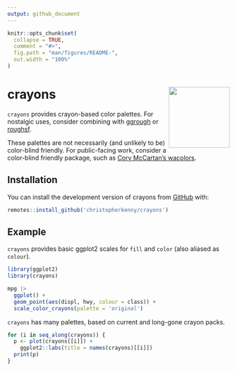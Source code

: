 ```yaml
---
output: github_document
---
```


<!-- README.md is generated from README.Rmd. Please edit that file -->

```r
knitr::opts_chunk$set(
  collapse = TRUE,
  comment = "#>",
  fig.path = "man/figures/README-",
  out.width = "100%"
)
```

# crayons <img src="man/figures/logo.png" align="right" height="138" />

<!-- badges: start -->
<!-- badges: end -->

`crayons` provides crayon-based color palettes. For nostalgic uses, consider combining with [ggrough](https://github.com/xvrdm/ggrough) or [roughsf](https://github.com/schochastics/roughsf). 

These palettes are not necessarily (and unlikely to be) color-blind friendly. For public-facing work, consider a color-blind friendly package, such as [Cory McCartan's wacolors](https://github.com/corymccartan/wacolors).

## Installation

You can install the development version of crayons from [GitHub](https://github.com/) with:

``` r
remotes::install_github('christopherkenny/crayons')
```

## Example

`crayons` provides basic ggplot2 scales for `fill` and `color` (also aliased as `colour`).

```r
library(ggplot2)
library(crayons)

mpg |>
  ggplot() + 
  geom_point(aes(displ, hwy, colour = class)) + 
  scale_color_crayons(palette = 'original')
```

`crayons` has many palettes, based on current and long-gone crayon packs.

```r
for (i in seq_along(crayons)) {
  p <- plot(crayons[[i]]) +
    ggplot2::labs(title = names(crayons)[[i]])
  print(p)
}
```

